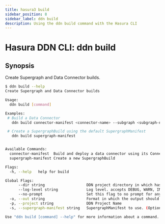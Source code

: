 ```yaml
---
title: hasura3 build
sidebar_position: 8
sidebar_label: ddn build
description: Using the ddn build command with the Hasura CLI
---
```


# Hasura DDN CLI: ddn build 

## Synopsis
Create Supergraph and Data Connector builds.

```bash
$ ddn build --help
Create Supergraph and Data Connector builds

Usage:
  ddn build [command]

Examples:
 # Build a Data Connector
   ddn build connector-manifest <connector-name> --subgraph <subgraph-name> --wait

 # Create a SupergraphBuild using the default SupergraphManifest
   ddn build supergraph-manifest


Available Commands:
  connector-manifest  Build and deploy a data connector using its ConnectorManifest
  supergraph-manifest Create a new SupergraphBuild

Flags:
  -h, --help   help for build

Global Flags:
      --dir string                   DDN project directory in which hasura.yaml is present (default ".")
      --log-level string             Log level. accepts DEBUG, WARN, INFO, ERROR, FATAL (default "INFO")
      --no-prompt                    Set this flag to no prompt for anything, the command fails if any input is missing
  -o, --out string                   Format in which the output should be printed, accepts table, json and yaml (default "table")
  -p, --project string               DDN Project Name
  -s, --supergraph-manifest string   SupergraphManifest to use. (Optional. DefaultSupergraphManifest used  if not provided)

Use "ddn build [command] --help" for more information about a command.
```

